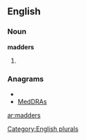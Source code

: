 ==English==

===Noun===
'''madders'''

# {{plural of|[[madder]]}}

===Anagrams===
* {{alphagram|addemrs}}
* [[MedDRAs#English|MedDRAs]]

[[Category:English plurals]]

[[ar:madders]]